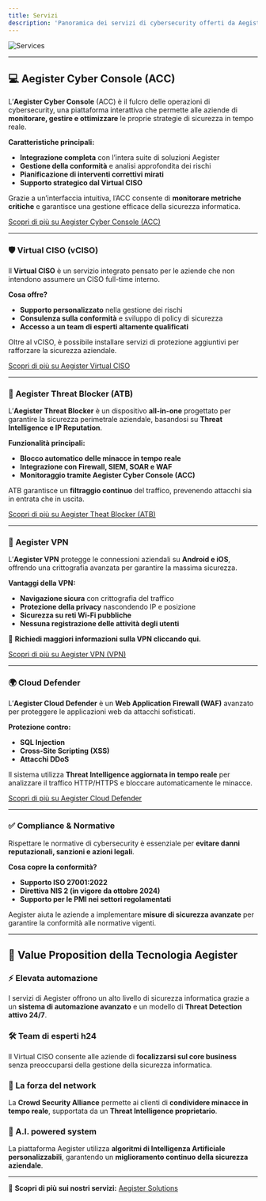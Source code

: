```yaml
---
title: Servizi
description: 'Panoramica dei servizi di cybersecurity offerti da Aegister, con particolare attenzione alla protezione aziendale attraverso soluzioni integrate e strumenti avanzati.'
---
```


![Services](images/services.png)

---

## 💻 Aegister Cyber Console (ACC)
L’**Aegister Cyber Console** (ACC) è il fulcro delle operazioni di cybersecurity, una piattaforma interattiva che permette alle aziende di **monitorare, gestire e ottimizzare** le proprie strategie di sicurezza in tempo reale.  

**Caratteristiche principali:**  
- **Integrazione completa** con l’intera suite di soluzioni Aegister  
- **Gestione della conformità** e analisi approfondita dei rischi  
- **Pianificazione di interventi correttivi mirati**  
- **Supporto strategico dal Virtual CISO**  

Grazie a un’interfaccia intuitiva, l’ACC consente di **monitorare metriche critiche** e garantisce una gestione efficace della sicurezza informatica.

[Scopri di più su Aegister Cyber Console (ACC)](./documentation/acc/what-is-acc)

 ---

### 🛡️ Virtual CISO (vCISO)
Il **Virtual CISO** è un servizio integrato pensato per le aziende che non intendono assumere un CISO full-time interno.  

**Cosa offre?**  
- **Supporto personalizzato** nella gestione dei rischi  
- **Consulenza sulla conformità** e sviluppo di policy di sicurezza  
- **Accesso a un team di esperti altamente qualificati**  

Oltre al vCISO, è possibile installare servizi di protezione aggiuntivi per rafforzare la sicurezza aziendale.

[Scopri di più su Aegister Virtual CISO](./documentation/vciso/what-is-vciso)

---

### 🧱 Aegister Threat Blocker (ATB)
L’**Aegister Threat Blocker** è un dispositivo **all-in-one** progettato per garantire la sicurezza perimetrale aziendale, basandosi su **Threat Intelligence e IP Reputation**.

**Funzionalità principali:**  
- **Blocco automatico delle minacce in tempo reale**  
- **Integrazione con Firewall, SIEM, SOAR e WAF**  
- **Monitoraggio tramite Aegister Cyber Console (ACC)**  

ATB garantisce un **filtraggio continuo** del traffico, prevenendo attacchi sia in entrata che in uscita.

[Scopri di più su Aegister Theat Blocker (ATB)](./documentation/atb/what-is-atb)

---

### 🔑 Aegister VPN
L’**Aegister VPN** protegge le connessioni aziendali su **Android e iOS**, offrendo una crittografia avanzata per garantire la massima sicurezza.  

**Vantaggi della VPN:**  
- **Navigazione sicura** con crittografia del traffico  
- **Protezione della privacy** nascondendo IP e posizione  
- **Sicurezza su reti Wi-Fi pubbliche**  
- **Nessuna registrazione delle attività degli utenti**  

🔗 **Richiedi maggiori informazioni sulla VPN cliccando qui.**

[Scopri di più su Aegister VPN (VPN)](./documentation/vpn/what-is-vpn)

---

### 🌍 Cloud Defender
L’**Aegister Cloud Defender** è un **Web Application Firewall (WAF)** avanzato per proteggere le applicazioni web da attacchi sofisticati.  

**Protezione contro:**  
- **SQL Injection**  
- **Cross-Site Scripting (XSS)**  
- **Attacchi DDoS**  

Il sistema utilizza **Threat Intelligence aggiornata in tempo reale** per analizzare il traffico HTTP/HTTPS e bloccare automaticamente le minacce.

[Scopri di più su Aegister Cloud Defender](./documentation/cloud-defender/what-is-cloud-defender)

---

### ✅ Compliance & Normative
Rispettare le normative di cybersecurity è essenziale per **evitare danni reputazionali, sanzioni e azioni legali**.  

**Cosa copre la conformità?**  
- **Supporto ISO 27001:2022**  
- **Direttiva NIS 2 (in vigore da ottobre 2024)**  
- **Supporto per le PMI nei settori regolamentati**  

Aegister aiuta le aziende a implementare **misure di sicurezza avanzate** per garantire la conformità alle normative vigenti.

---

## 🚀 Value Proposition della Tecnologia Aegister

### ⚡ Elevata automazione  
I servizi di Aegister offrono un alto livello di sicurezza informatica grazie a un **sistema di automazione avanzato** e un modello di **Threat Detection attivo 24/7**.

### 🛠️ Team di esperti h24  
Il Virtual CISO consente alle aziende di **focalizzarsi sul core business** senza preoccuparsi della gestione della sicurezza informatica.

### 🔗 La forza del network  
La **Crowd Security Alliance** permette ai clienti di **condividere minacce in tempo reale**, supportata da un **Threat Intelligence proprietario**.

### 🤖 A.I. powered system  
La piattaforma Aegister utilizza **algoritmi di Intelligenza Artificiale personalizzabili**, garantendo un **miglioramento continuo della sicurezza aziendale**.

---

🔗 **Scopri di più sui nostri servizi:** [Aegister Solutions](https://aegister.com/en/solutions/)